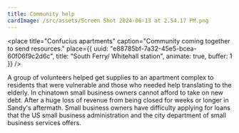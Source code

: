 ```yaml
---
title: Community help
cardImage: /src/assets/Screen Shot 2024-06-13 at 2.54.17 PM.png
---
```


<place
  title="Confucius apartments"
  caption="Community coming together to send resources."
  place={{
    uuid: "e88785bf-7a32-45e5-bcea-60f06f9c2d6c",
    title: "South Ferry/ Whitehall station",
    animate: true,
    buffer: 1
  }}
/>

A group of volunteers helped get supplies to an apartment complex to residents that were vulnerable and those who needed help translating to the elderly. In chinatown small business owners cannot afford to take on new debt. After a huge loss of revenue from being closed for weeks or longer in Sandy's aftermath. Small business owners have difficulty applying for loans that the US small business administration and the city department of small business services offers. 
